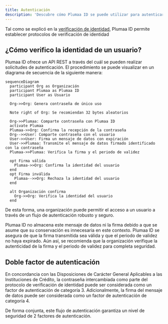 ```yaml
---
title: Autenticación
description: 'Descubre cómo Plumaa ID se puede utilizar para autenticar a tus usuarios'
---
```


Tal como se explicó en la [verificación de identidad](/use-cases/verify-identity), Plumaa ID permite establecer protocolos de verificación de identidad

## ¿Cómo verifico la identidad de un usuario?

Plumaa ID ofrece un API REST a través del cuál se pueden realizar solicitudes de autenticación. El procedimiento se puede visualizar en un diagrama de secuencia de la siguiente manera:

```mermaid
sequenceDiagram
  participant Org as Organización
  participant Plumaa as Plumaa ID
  participant User as Usuario

  Org->>Org: Genera contraseña de único uso

  Note right of Org: Se recomiendan 32 bytes aleatorios

  Org->>Plumaa: Comparte contraseña con Plumaa ID
  activate Plumaa
  Plumaa->>Org: Confirma la recepción de la contraseña
  Org-->>User: Comparte contraseña con el usuario
  User->>User: Firma un mensaje de datos con expiración
  User->>Plumaa: Transmite el mensaje de datos firmado identificado con la contraseña
  Plumaa->>Plumaa: Verifica la firma y el periodo de validez
  
  opt Firma válida
    Plumaa->>Org: Confirma la identidad del usuario
  end
  opt Firma inválida
    Plumaa-->>Org: Rechaza la identidad del usuario
  end

  alt Organización confirma
    Org->>Org: Verifica la identidad del usuario
  end
```

De esta forma, una organización puede permitir el acceso a un usuario a través de un flujo de autenticación robusto y seguro.

<Note>
  Plumaa ID no almacena este mensaje de datos ni la firma debido a que se asume que su conservación es innecesaria en este contexto.
</Note>

<Tip>
  Plumaa ID se asegura de que la firma transmitida sea válida y que el periodo de validez no haya expirado. Aún así, se recomienda que la organización verifique la autenticidad de la firma y el periodo de validez para completa seguridad.
</Tip>

## Doble factor de autenticación

En concordancia con las Disposiciones de Carácter General Aplicables a las Instituciones de Crédito, la contraseña intercambiada como parte del protocolo de verificación de identidad puede ser considerada como un factor de autenticación de categoría 3. Adicionalmente, la firma del mensaje de datos puede ser considerada como un factor de autenticación de categoría 4.

De forma conjunta, este flujo de autenticación garantiza un nivel de seguridad de 2 factores de autenticación.
